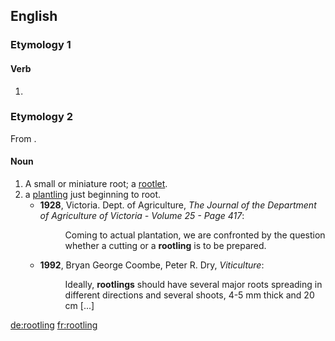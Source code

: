 ==English==

===Etymology 1===

====Verb====
{{head|en|present participle}}

# {{present participle of|rootle|lang=en}}

===Etymology 2===
From {{suffix|root|ling|lang=en}}.

====Noun====
{{en-noun}}

# A small or miniature root; a [[rootlet]]. 
# a [[plantling]] just beginning to root.
#*'''1928''', Victoria. Dept. of Agriculture, ''The Journal of the Department of Agriculture of Victoria - Volume 25 - Page 417'':
#*: Coming to actual plantation, we are confronted by the question whether a cutting or a '''rootling''' is to be prepared.
#*'''1992''', Bryan George Coombe, Peter R. Dry, ''Viticulture'':
#*: Ideally, '''rootlings''' should have several major roots spreading in different directions and several shoots, 4-5 mm thick and 20 cm [...] 

[[de:rootling]]
[[fr:rootling]]
